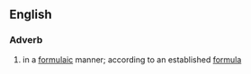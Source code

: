 ==English==

===Adverb===
{{en-adv|-}}

# in a [[formulaic]] manner; according to an established [[formula]]